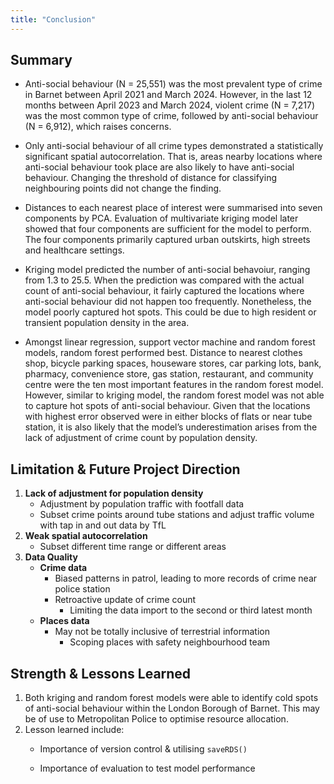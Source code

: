 ```yaml
---
title: "Conclusion"
---
```


## Summary

-   Anti-social behaviour (N = 25,551) was the most prevalent type of crime in Barnet between April 2021 and March 2024. However, in the last 12 months between April 2023 and March 2024, violent crime (N = 7,217) was the most common type of crime, followed by anti-social behaviour (N = 6,912), which raises concerns.

-   Only anti-social behaviour of all crime types demonstrated a statistically significant spatial autocorrelation. That is, areas nearby locations where anti-social behaviour took place are also likely to have anti-social behaviour. Changing the threshold of distance for classifying neighbouring points did not change the finding.

-   Distances to each nearest place of interest were summarised into seven components by PCA. Evaluation of multivariate kriging model later showed that four components are sufficient for the model to perform. The four components primarily captured urban outskirts, high streets and healthcare settings.

-   Kriging model predicted the number of anti-social behavoiur, ranging from 1.3 to 25.5. When the prediction was compared with the actual count of anti-social behaviour, it fairly captured the locations where anti-social behaviour did not happen too frequently. Nonetheless, the model poorly captured hot spots. This could be due to high resident or transient population density in the area.

-   Amongst linear regression, support vector machine and random forest models, random forest performed best. Distance to nearest clothes shop, bicycle parking spaces, houseware stores, car parking lots, bank, pharmacy, convenience store, gas station, restaurant, and community centre were the ten most important features in the random forest model. However, similar to kriging model, the random forest model was not able to capture hot spots of anti-social behaviour. Given that the locations with highest error observed were in either blocks of flats or near tube station, it is also likely that the model's underestimation arises from the lack of adjustment of crime count by population density.

## Limitation & Future Project Direction

1.  **Lack of adjustment for population density**
    -   Adjustment by population traffic with footfall data
    -   Subset crime points around tube stations and adjust traffic volume with tap in and out data by TfL
2.  **Weak spatial autocorrelation**
    -   Subset different time range or different areas
3.  **Data Quality**
    -   **Crime data**
        -   Biased patterns in patrol, leading to more records of crime near police station
        -   Retroactive update of crime count
            -   Limiting the data import to the second or third latest month
    -   **Places data**
        -   May not be totally inclusive of terrestrial information
            -   Scoping places with safety neighbourhood team

## Strength & Lessons Learned

1.  Both kriging and random forest models were able to identify cold spots of anti-social behaviour within the London Borough of Barnet. This may be of use to Metropolitan Police to optimise resource allocation.
2.  Lesson learned include:
    -   Importance of version control & utilising `saveRDS()`

    -   Importance of evaluation to test model performance